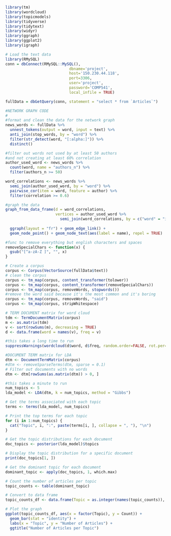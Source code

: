 ```{r}
library(tm)
library(wordcloud)
library(topicmodels)
library(tidyverse)
library(tidytext)
library(widyr)
library(ggraph)
library(ggplot2)
library(igraph)
```

``` {r}
# Load the text data
library(RMySQL)
conn = dbConnect(RMySQL::MySQL(),
                            dbname='project',
                            host='150.230.44.118',
                            port=3306,
                            user='project',
                            password='COMP541',
                            local_infile = TRUE)

fullData = dbGetQuery(conn, statement = "select * from `Articles`")
```


```{r}
#NETWORK GRAPH CODE
#
#format and clean the data for the network graph
news_words <- fullData %>%
  unnest_tokens(output = word, input = text) %>%
  anti_join(stop_words, by = "word") %>%
  filter(str_detect(word, "[:alpha:]")) %>%
  distinct()
```

```{r}
#filter out words not used by at least 50 authors
#and not creating at least 60% correlation
author_used_word <- news_words %>%
  count(word, name = "authors_n") %>%
  filter(authors_n >= 50)

word_correlations <- news_words %>%
  semi_join(author_used_word, by = "word") %>%
  pairwise_cor(item = word, feature = author) %>%
  filter(correlation >= 0.6)
```

```{r}
#graph the data
graph_from_data_frame(d = word_correlations, 
                      vertices = author_used_word %>%
                        semi_join(word_correlations, by = c("word" = "item1"))) %>%
  
  ggraph(layout = "fr") + geom_edge_link() + 
  geom_node_point() + geom_node_text(aes(label = name), repel = TRUE)
```







```{r}
#func to remove everything but english characters and spaces
removeSpecialChars <- function(x) {
  gsub("[^a-zA-Z ]", "", x)
}

# Create a corpus
corpus <- Corpus(VectorSource(fullData$text))
# clean the corpus
corpus <- tm_map(corpus, content_transformer(tolower))
corpus <- tm_map(corpus, content_transformer(removeSpecialChars))
corpus <- tm_map(corpus, removeWords, stopwords())
#remove the word said because it's the most common and it's boring
corpus <- tm_map(corpus, removeWords, "said")
corpus <- tm_map(corpus, stripWhitespace)
```

```{r}
# TERM DOCUMENT matrix for word cloud
tdm <- TermDocumentMatrix(corpus)
m <- as.matrix(tdm)
v <- sort(rowSums(m), decreasing = TRUE)
d <- data.frame(word = names(v), freq = v)
```

```{r}
#this takes a long time to run
suppressWarnings(wordcloud(d$word, d$freq, random.order=FALSE, rot.per=0))
```
```{r}
#DOCUMENT TERM matrix for LDA
dtm <- DocumentTermMatrix(corpus)
#dtm <- removeSparseTerms(dtm, sparse = 0.1)
# Filter out documents with no words
dtm <- dtm[rowSums(as.matrix(dtm)) > 0, ]
```

```{r}
#this takes a minute to run
num_topics <- 5
lda_model <- LDA(dtm, k = num_topics, method = "Gibbs")
```

```{r}
# Get the terms associated with each topic
terms <- terms(lda_model, num_topics)

# Print the top terms for each topic
for (i in 1:num_topics) {
  cat("Topic", i, ":", paste(terms[i, ], collapse = ", "), "\n")
}
```

```{r}
# Get the topic distributions for each document
doc_topics <- posterior(lda_model)$topics

# Display the topic distribution for a specific document
print(doc_topics[1, ])
```

```{r}
# Get the dominant topic for each document
dominant_topic <- apply(doc_topics, 1, which.max)

# Count the number of articles per topic
topic_counts <- table(dominant_topic)

# Convert to data frame
topic_counts_df <- data.frame(Topic = as.integer(names(topic_counts)), Count = as.numeric(topic_counts))

# Plot the graph
ggplot(topic_counts_df, aes(x = factor(Topic), y = Count)) +
  geom_bar(stat = "identity") +
  labs(x = "Topic", y = "Number of Articles") +
  ggtitle("Number of Articles per Topic")
```





